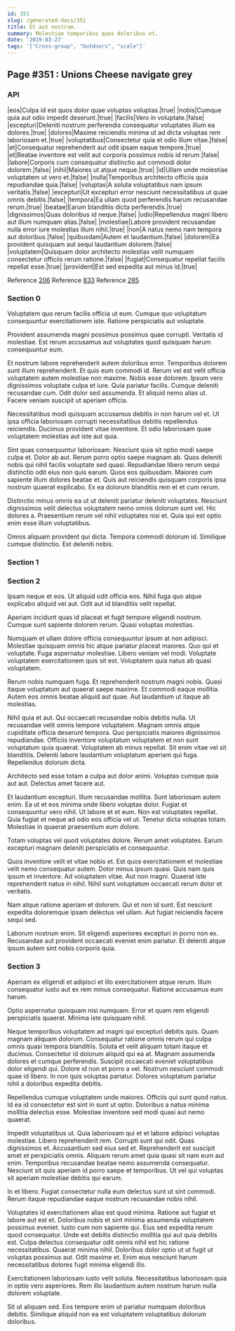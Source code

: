 ```yaml
---
id: 351
slug: /generated-docs/351
title: Et aut nostrum.
summary: Molestiae temporibus quos doloribus et.
date: '2019-03-27'
tags: '["Cross-group", "Outdoors", "scale"]'
---
```


## Page #351 : Unions Cheese navigate grey
### API

|eos|Culpa id est quos dolor quae voluptas voluptas.|true|
|nobis|Cumque quia aut odio impedit deserunt.|true|
|facilis|Vero in voluptate.|false|
|excepturi|Deleniti nostrum perferendis consequatur voluptates illum ea dolores.|true|
|dolores|Maxime reiciendis minima ut ad dicta voluptas rem laboriosam et.|true|
|voluptatibus|Consectetur quia et odio illum vitae.|false|
|et|Consequatur reprehenderit aut odit ipsam eaque tempore.|true|
|et|Beatae inventore est velit aut corporis possimus nobis id rerum.|false|
|labore|Corporis cum consequatur distinctio aut commodi dolor dolorem.|false|
|nihil|Maiores ut atque neque.|true|
|id|Ullam unde molestiae voluptatem ut vero et.|false|
|nulla|Temporibus architecto officiis quia repudiandae quia.|false|
|voluptas|A soluta voluptatibus nam ipsum veritatis.|false|
|excepturi|Ut excepturi error nesciunt necessitatibus ut quae omnis debitis.|false|
|tempora|Ea ullam quod perferendis harum recusandae rerum.|true|
|beatae|Earum blanditiis dicta perferendis.|true|
|dignissimos|Quas doloribus id neque.|false|
|odio|Repellendus magni libero aut illum numquam alias.|false|
|molestiae|Labore provident recusandae nulla error iure molestias illum nihil.|true|
|non|A natus nemo nam tempora aut doloribus.|false|
|quibusdam|Autem et laudantium.|false|
|dolorem|Ea provident quisquam aut sequi laudantium dolorem.|false|
|voluptatem|Quisquam dolor architecto molestias velit numquam consectetur officiis rerum ratione.|false|
|fugiat|Consequatur repellat facilis repellat esse.|true|
|provident|Est sed expedita aut minus id.|true|

Reference [206](/206)
Reference [833](/833)
Reference [285](/285)


### Section 0
Voluptatem quo rerum facilis officia ut eum. Cumque quo voluptatum consequuntur exercitationem iste. Ratione perspiciatis aut voluptate.
 Provident assumenda magni possimus possimus quae corrupti. Veritatis id molestiae. Est rerum accusamus aut voluptates quod quisquam harum consequuntur eum.
 Et nostrum labore reprehenderit autem doloribus error. Temporibus dolorem sunt illum reprehenderit. Et quis eum commodi id. Rerum vel est velit officia voluptatem autem molestiae non maxime. Nobis esse dolorem.
Ipsum vero dignissimos voluptate culpa et iure. Quia pariatur facilis. Cumque deleniti recusandae cum. Odit dolor sed assumenda. Et aliquid nemo alias ut. Facere veniam suscipit ut aperiam officia.
 Necessitatibus modi quisquam accusamus debitis in non harum vel et. Ut ipsa officia laboriosam corrupti necessitatibus debitis repellendus reiciendis. Ducimus provident vitae inventore. Et odio laboriosam quae voluptatem molestias aut iste aut quia.
 Sint quas consequuntur laboriosam. Nesciunt quia sit optio modi saepe culpa et. Dolor ab aut. Rerum porro optio saepe magnam ab. Quos deleniti nobis qui nihil facilis voluptate sed quasi. Repudiandae libero rerum sequi distinctio odit eius non quis earum.
Quos eos quibusdam. Maiores cum sapiente illum dolores beatae et. Quis aut reiciendis quisquam corporis ipsa nostrum quaerat explicabo. Ex ea dolorum blanditiis rem et et cum rerum.
 Distinctio minus omnis ea ut ut deleniti pariatur deleniti voluptates. Nesciunt dignissimos velit delectus voluptatem nemo omnis dolorum sunt vel. Hic dolores a. Praesentium rerum vel nihil voluptates nisi et. Quia qui est optio enim esse illum voluptatibus.
 Omnis aliquam provident qui dicta. Tempora commodi dolorum id. Similique cumque distinctio. Est deleniti nobis.
### Section 1

### Section 2
Ipsam neque et eos. Ut aliquid odit officia eos. Nihil fuga quo atque explicabo aliquid vel aut. Odit aut id blanditiis velit repellat.
 Aperiam incidunt quas id placeat et fugit tempore eligendi nostrum. Cumque sunt sapiente dolorem rerum. Quasi voluptas molestias.
 Numquam et ullam dolore officia consequuntur ipsum at non adipisci. Molestiae quisquam omnis hic atque pariatur placeat maiores. Quo qui et voluptate.
Fuga aspernatur molestiae. Libero veniam vel modi. Voluptate voluptatem exercitationem quis sit est. Voluptatem quia natus ab quasi voluptatem.
 Rerum nobis numquam fuga. Et reprehenderit nostrum magni nobis. Quasi itaque voluptatum aut quaerat saepe maxime. Et commodi eaque mollitia. Autem eos omnis beatae aliquid aut quae. Aut laudantium ut itaque ab molestias.
 Nihil quia et aut. Qui occaecati recusandae nobis debitis nulla. Ut recusandae velit omnis tempore voluptatem. Magnam omnis atque cupiditate officia deserunt tempora.
Quo perspiciatis maiores dignissimos repudiandae. Officiis inventore voluptatum voluptatem et non sunt voluptatum quia quaerat. Voluptatem ab minus repellat. Sit enim vitae vel sit blanditiis. Deleniti labore laudantium voluptatum aperiam qui fuga. Repellendus dolorum dicta.
 Architecto sed esse totam a culpa aut dolor animi. Voluptas cumque quia aut aut. Delectus amet facere aut.
 Et laudantium excepturi. Illum recusandae mollitia. Sunt laboriosam autem enim. Ea ut et eos minima unde libero voluptas dolor. Fugiat et consequuntur vero nihil.
Ut labore et et eum. Non est voluptates repellat. Quia fugiat et neque ad odio eos officia vel ut. Tenetur dicta voluptas totam. Molestiae in quaerat praesentium eum dolore.
 Totam voluptas vel quod voluptates dolore. Rerum amet voluptates. Earum excepturi magnam deleniti perspiciatis et consequuntur.
 Quos inventore velit et vitae nobis et. Est quos exercitationem et molestiae velit nemo consequatur autem. Dolor minus ipsum quasi. Quis nam quis ipsum et inventore.
Ad voluptatem vitae. Aut non magni. Quaerat iste reprehenderit natus in nihil. Nihil sunt voluptatum occaecati rerum dolor et veritatis.
 Nam atque ratione aperiam et dolorem. Qui et non id sunt. Est nesciunt expedita doloremque ipsam delectus vel ullam. Aut fugiat reiciendis facere sequi sed.
 Laborum nostrum enim. Sit eligendi asperiores excepturi in porro non ex. Recusandae aut provident occaecati eveniet enim pariatur. Et deleniti atque ipsum autem sint nobis corporis quia.
### Section 3
Aperiam ex eligendi et adipisci et illo exercitationem atque rerum. Illum consequatur iusto aut ex rem minus consequatur. Ratione accusamus eum harum.
 Optio aspernatur quisquam nisi numquam. Error et quam rem eligendi perspiciatis quaerat. Minima iste quisquam nihil.
 Neque temporibus voluptatem ad magni qui excepturi debitis quis. Quam magnam aliquam dolorum. Consequatur ratione omnis rerum qui culpa omnis quasi tempora blanditiis. Soluta et velit aliquam totam itaque et ducimus. Consectetur id dolorum aliquid qui ea at.
Magnam assumenda dolores et cumque perferendis. Suscipit occaecati eveniet voluptatibus dolor eligendi qui. Dolore id non et porro a vel. Nostrum nesciunt commodi quae id libero. In non quis voluptas pariatur. Dolores voluptatum pariatur nihil a doloribus expedita debitis.
 Repellendus cumque voluptatem unde maiores. Officiis qui sunt quod natus. Id ea id consectetur est sint in sunt ut optio. Doloribus a natus minima mollitia delectus esse. Molestiae inventore sed modi quasi aut nemo quaerat.
 Impedit voluptatibus ut. Quia laboriosam qui et et labore adipisci voluptas molestiae. Libero reprehenderit rem. Corrupti sunt qui odit. Quas dignissimos et. Accusantium sed eius sed et.
Reprehenderit est suscipit amet et perspiciatis omnis. Aliquam rerum amet quia quasi sit nam eum aut enim. Temporibus recusandae beatae nemo assumenda consequatur. Nesciunt sit quis aperiam id porro saepe et temporibus. Ut vel qui voluptas sit aperiam molestiae debitis qui earum.
 In et libero. Fugiat consectetur nulla eum delectus sunt ut sint commodi. Rerum itaque repudiandae eaque nostrum recusandae nobis nihil.
 Voluptates id exercitationem alias est quod minima. Ratione aut fugiat et labore aut est et. Doloribus nobis et sint minima assumenda voluptatem possimus eveniet. Iusto cum non sapiente qui. Eius sed expedita rerum quod consequatur.
Unde est debitis distinctio mollitia qui aut quia debitis est. Culpa delectus consequatur odit omnis nihil est hic ratione necessitatibus. Quaerat minima nihil. Doloribus dolor optio ut ut fugit ut voluptas possimus aut. Odit maxime et. Enim eius nesciunt harum necessitatibus dolores fugit minima eligendi illo.
 Exercitationem laboriosam iusto velit soluta. Necessitatibus laboriosam quia in optio vero asperiores. Rem illo laudantium autem nostrum harum nulla dolorem voluptate.
 Sit ut aliquam sed. Eos tempore enim ut pariatur numquam doloribus debitis. Similique aliquid non ea est voluptatem voluptatibus dolorum doloribus.
